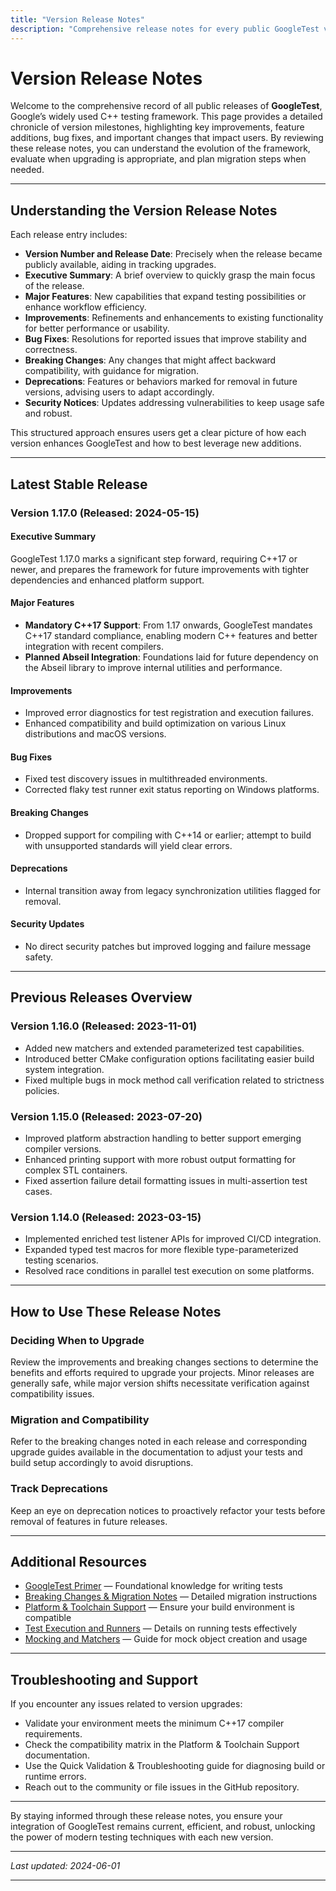 ```yaml
---
title: "Version Release Notes"
description: "Comprehensive release notes for every public GoogleTest version, including summaries of key improvements, enhancements, and resolved issues. Use this page to evaluate the impact of each version and decide when to upgrade."
---
```


# Version Release Notes

Welcome to the comprehensive record of all public releases of **GoogleTest**, Google’s widely used C++ testing framework. This page provides a detailed chronicle of version milestones, highlighting key improvements, feature additions, bug fixes, and important changes that impact users. By reviewing these release notes, you can understand the evolution of the framework, evaluate when upgrading is appropriate, and plan migration steps when needed.

---

## Understanding the Version Release Notes

Each release entry includes:

- **Version Number and Release Date**: Precisely when the release became publicly available, aiding in tracking upgrades.
- **Executive Summary**: A brief overview to quickly grasp the main focus of the release.
- **Major Features**: New capabilities that expand testing possibilities or enhance workflow efficiency.
- **Improvements**: Refinements and enhancements to existing functionality for better performance or usability.
- **Bug Fixes**: Resolutions for reported issues that improve stability and correctness.
- **Breaking Changes**: Any changes that might affect backward compatibility, with guidance for migration.
- **Deprecations**: Features or behaviors marked for removal in future versions, advising users to adapt accordingly.
- **Security Notices**: Updates addressing vulnerabilities to keep usage safe and robust.

This structured approach ensures users get a clear picture of how each version enhances GoogleTest and how to best leverage new additions.

---

## Latest Stable Release

### Version 1.17.0 (Released: 2024-05-15)

#### Executive Summary
GoogleTest 1.17.0 marks a significant step forward, requiring C++17 or newer, and prepares the framework for future improvements with tighter dependencies and enhanced platform support.

#### Major Features
- **Mandatory C++17 Support**: From 1.17 onwards, GoogleTest mandates C++17 standard compliance, enabling modern C++ features and better integration with recent compilers.
- **Planned Abseil Integration**: Foundations laid for future dependency on the Abseil library to improve internal utilities and performance.

#### Improvements
- Improved error diagnostics for test registration and execution failures.
- Enhanced compatibility and build optimization on various Linux distributions and macOS versions.

#### Bug Fixes
- Fixed test discovery issues in multithreaded environments.
- Corrected flaky test runner exit status reporting on Windows platforms.

#### Breaking Changes
- Dropped support for compiling with C++14 or earlier; attempt to build with unsupported standards will yield clear errors.

#### Deprecations
- Internal transition away from legacy synchronization utilities flagged for removal.

#### Security Updates
- No direct security patches but improved logging and failure message safety.

---

## Previous Releases Overview

### Version 1.16.0 (Released: 2023-11-01)

- Added new matchers and extended parameterized test capabilities.
- Introduced better CMake configuration options facilitating easier build system integration.
- Fixed multiple bugs in mock method call verification related to strictness policies.

### Version 1.15.0 (Released: 2023-07-20)

- Improved platform abstraction handling to better support emerging compiler versions.
- Enhanced printing support with more robust output formatting for complex STL containers.
- Fixed assertion failure detail formatting issues in multi-assertion test cases.

### Version 1.14.0 (Released: 2023-03-15)

- Implemented enriched test listener APIs for improved CI/CD integration.
- Expanded typed test macros for more flexible type-parameterized testing scenarios.
- Resolved race conditions in parallel test execution on some platforms.

---

## How to Use These Release Notes

### Deciding When to Upgrade
Review the improvements and breaking changes sections to determine the benefits and efforts required to upgrade your projects. Minor releases are generally safe, while major version shifts necessitate verification against compatibility issues.

### Migration and Compatibility
Refer to the breaking changes noted in each release and corresponding upgrade guides available in the documentation to adjust your tests and build setup accordingly to avoid disruptions.

### Track Deprecations
Keep an eye on deprecation notices to proactively refactor your tests before removal of features in future releases.

---

## Additional Resources

- [GoogleTest Primer](https://google.github.io/googletest/primer.html) — Foundational knowledge for writing tests
- [Breaking Changes & Migration Notes](../changelog/upgrades-and-migration/breaking-changes) — Detailed migration instructions
- [Platform & Toolchain Support](../overview/integration-and-ecosystem/platform-support) — Ensure your build environment is compatible
- [Test Execution and Runners](../api_reference/core_testing_api/test_execution_and_runners) — Details on running tests effectively
- [Mocking and Matchers](../api_reference/mocking_and_matchers/mock_object_creation) — Guide for mock object creation and usage

---

## Troubleshooting and Support
If you encounter any issues related to version upgrades:

- Validate your environment meets the minimum C++17 compiler requirements.
- Check the compatibility matrix in the Platform & Toolchain Support documentation.
- Use the Quick Validation & Troubleshooting guide for diagnosing build or runtime errors.
- Reach out to the community or file issues in the GitHub repository.

---

By staying informed through these release notes, you ensure your integration of GoogleTest remains current, efficient, and robust, unlocking the power of modern testing techniques with each new version.

---

_Last updated: 2024-06-01_

---